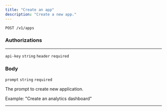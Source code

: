 ```yaml
---
title: "Create an app"
description: "Create a new app."
---
```


```
POST /v1/apps
```

### **Authorizations**

---

`api-key` `string`  `header`  `required`

### Body

`prompt`  `string`  `required` 

The prompt to create new application. 

Example: "Create an analytics dashboard"

---